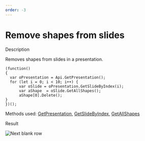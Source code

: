 ```yaml
---
order: -3
---
```

# [](/plugin/macrosamples/)Remove shapes from slides

Description

Removes shapes from slides in a presentation.

```
(function()
{
  var oPresentation = Api.GetPresentation();
  for (let i = 0; i < 10; i++) {
      var oSlide = oPresentation.GetSlideByIndex(i);
      var aShape  = oSlide.GetAllShapes();
      aShape[0].Delete();
}
})();
```

Methods used: [GetPresentation](/docbuilder/presentationapi/api/getpresentation), [GetSlideByIndex](/docbuilder/presentationapi/apipresentation/getslidebyindex), [GetAllShapes](/docbuilder/presentationapi/apislide/getallshapes)

Result

![Next blank row](/content/img/plugins/remove-shapes.png)
